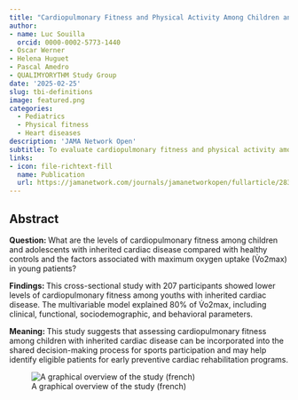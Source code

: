```yaml
---
title: "Cardiopulmonary Fitness and Physical Activity Among Children and Adolescents With Inherited Cardiac Disease"
author: 
- name: Luc Souilla
  orcid: 0000-0002-5773-1440
- Oscar Werner
- Helena Huguet
- Pascal Amedro
- QUALIMYORYTHM Study Group
date: '2025-02-25'
slug: tbi-definitions
image: featured.png
categories:
  - Pediatrics 
  - Physical fitness
  - Heart diseases
description: 'JAMA Network Open'
subtitle: To evaluate cardiopulmonary fitness and physical activity among children with inherited cardiac disease and identify the factors associated with maximum oxygen uptake (V̇o2max) in this population.
links:
- icon: file-richtext-fill
  name: Publication
  url: https://jamanetwork.com/journals/jamanetworkopen/fullarticle/2830581
---
```


## Abstract

**Question: ** What are the levels of cardiopulmonary fitness among children and adolescents with inherited cardiac disease compared with healthy controls and the factors associated with maximum oxygen uptake (V̇o2max) in young patients?

**Findings: ** This cross-sectional study with 207 participants showed lower levels of cardiopulmonary fitness among youths with inherited cardiac disease. The multivariable model explained 80% of V̇o2max, including clinical, functional, sociodemographic, and behavioral parameters.

**Meaning: ** This study suggests that assessing cardiopulmonary fitness among children with inherited cardiac disease can be incorporated into the shared decision-making process for sports participation and may help identify eligible patients for early preventive cardiac rehabilitation programs.

![A graphical overview of the study (french)](featured.png){fig-alt=""}
